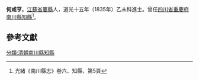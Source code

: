 '''何咸亨'''{{BD|？年||？年||catIdx=H何}}。[[江蘇省|江蘇省]][[婁縣|婁縣]]人，道光十五年（1835年）乙未科進士。曾任[[四川省|四川省]][[重慶府|重慶府]][[南川縣|南川縣]][[知縣|知縣]]<ref>光緒《南川縣志》卷六、知縣，第5頁</ref>。

==參考文獻==
{{Reflist}}

{{道光十五年乙未科殿試金榜}}
{{DEFAULTSORT:H何}}
[[分類:清朝南川縣知縣|分類:清朝南川縣知縣]]